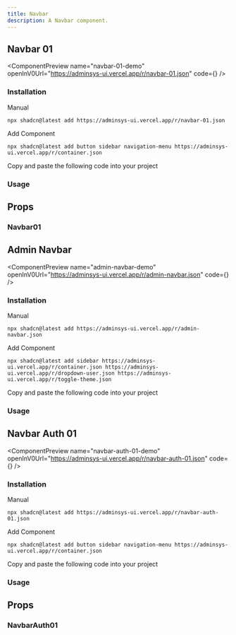 ```yaml
---
title: Navbar
description: A Navbar component.
---
```


## Navbar 01

<ComponentPreview
  name="navbar-01-demo"
  openInV0Url="https://adminsys-ui.vercel.app/r/navbar-01.json"
  code={<ComponentSource name="navbar-01" />}
/>

### Installation

<Tabs className="gap-0" defaultValue="cli">

<TabsList>
  <TabsTriggerShadcnCLI />
  <TabsTrigger className="cursor-pointer" value="manual">Manual</TabsTrigger>
</TabsList>

<TabsContent value="cli" className="[&>figure]:mb-0">

```package-install
npx shadcn@latest add https://adminsys-ui.vercel.app/r/navbar-01.json
```

</TabsContent>

<TabsContent value="manual">

<Steps>

<Step>Add Component</Step>

```package-install
npx shadcn@latest add button sidebar navigation-menu https://adminsys-ui.vercel.app/r/container.json
```

<Step>Copy and paste the following code into your project</Step>

<ComponentSource
  name="navbar-01"
/>

</Steps>

</TabsContent>

</Tabs>

### Usage

<ComponentSource
  name="navbar-01-demo"
  codeCollapsible
/>

## Props

### Navbar01

<AutoTypeTable path="./src/registry/components/layout/navbar/navbar-01.tsx" name="Navbar01Props" />

## Admin Navbar

<ComponentPreview
  name="admin-navbar-demo"
  openInV0Url="https://adminsys-ui.vercel.app/r/admin-navbar.json"
  code={<ComponentSource name="admin-navbar" />}
/>

### Installation

<Tabs className="gap-0" defaultValue="cli">

<TabsList>
  <TabsTriggerShadcnCLI />
  <TabsTrigger className="cursor-pointer" value="manual">Manual</TabsTrigger>
</TabsList>

<TabsContent value="cli" className="[&>figure]:mb-0">

```package-install
npx shadcn@latest add https://adminsys-ui.vercel.app/r/admin-navbar.json
```

</TabsContent>

<TabsContent value="manual">

<Steps>

<Step>Add Component</Step>

```package-install
npx shadcn@latest add sidebar https://adminsys-ui.vercel.app/r/container.json https://adminsys-ui.vercel.app/r/dropdown-user.json https://adminsys-ui.vercel.app/r/toggle-theme.json
```

<Step>Copy and paste the following code into your project</Step>

<ComponentSource
  name="admin-navbar"
/>

</Steps>

</TabsContent>

</Tabs>

### Usage

<ComponentSource
  name="admin-navbar-demo"
  codeCollapsible
/>

## Navbar Auth 01

<ComponentPreview
  name="navbar-auth-01-demo"
  openInV0Url="https://adminsys-ui.vercel.app/r/navbar-auth-01.json"
  code={<ComponentSource name="navbar-auth-01" />}
/>

### Installation

<Tabs className="gap-0" defaultValue="cli">

<TabsList>
  <TabsTriggerShadcnCLI />
  <TabsTrigger className="cursor-pointer" value="manual">Manual</TabsTrigger>
</TabsList>

<TabsContent value="cli" className="[&>figure]:mb-0">

```package-install
npx shadcn@latest add https://adminsys-ui.vercel.app/r/navbar-auth-01.json
```

</TabsContent>

<TabsContent value="manual">

<Steps>

<Step>Add Component</Step>

```package-install
npx shadcn@latest add button sidebar navigation-menu https://adminsys-ui.vercel.app/r/container.json
```

<Step>Copy and paste the following code into your project</Step>

<ComponentSource
  name="navbar-auth-01"
/>

</Steps>

</TabsContent>

</Tabs>

### Usage

<ComponentSource
  name="navbar-auth-01-demo"
  codeCollapsible
/>

## Props

### NavbarAuth01

<AutoTypeTable path="./src/registry/components/layout/navbar/navbar-auth-01.tsx" name="NavbarAuth01Props" />
